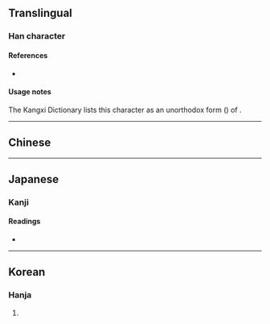 {{also|決}}
{{character info/new}}
==Translingual==

===Han character===
{{Han char|rn=15|rad=冫|as=04|sn=6|four=|canj=IMDK|ids=⿰冫夬}}

====References====
* {{Han ref|kx=0131.290|dkj=01617|dj=0294.200|hdz=10295.120|uh=51B3|ud=20915}}

====Usage notes====
The Kangxi Dictionary lists this character as an unorthodox form ({{l|mul|俗字}}) of {{l|mul|決}}.

----

==Chinese==
{{zh-see|決}}

----

==Japanese==

===Kanji===
{{ja-kanji|grade=|rs=冫04}}

====Readings====
* {{ja-readings|goon=[[けち]] (kechi)|kanon=[[けつ]] (ketsu)|kun=[[きめる]] (kimeru), [[さく]] (saku)}}

----

==Korean==

===Hanja===
{{ko-hanja|hangeul=[[결]]|rv=gyeol|mr=kyŏl}}

# {{defn|lang=ko|sort=冫04}}